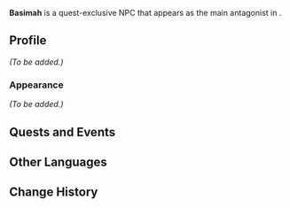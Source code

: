{{Meta
|missing_NPC_profile  = yes
}}
{{Character Infobox
|type             = Quest NPC
|image            = NPC Basimah.png
|region           = Sumeru
|location         = Sumeru
|affiliation      = 
|title            = Past

|ancestry         = <!-- Clan/family -->
|father           = 
|mother           = 
|spouse           = 
|sibling          = 
|child            = 
|relative         = 

|voiceEN          = 
|voiceCN          = 
|voiceJP          = 
}}
'''Basimah''' is a quest-exclusive NPC that appears as the main antagonist in {{Quest|Dream of Falling}}.
<!--
==Location==
{{subst:#tag:gallery|
NPC Location {{subst:PAGENAME}}.png{{subst:!}}{{subst:PAGENAME}}'s location
NPC Location {{subst:PAGENAME}} Context.png{{subst:!}}Additional context
}}
-->
==Profile==
<!--Detailed story/lore information goes here.-->
''(To be added.)''

===Appearance===
<!--Keep appearance section short and concise. Limit to 2 paragraphs with 3-4 sentences each.-->
''(To be added.)''

==Quests and Events==
{{Quests and Events}}
<!--
==Trivia==
* 
-->
==Other Languages==
{{Other Languages
|default_hidden = 1
|en      = Basimah
|zhs     = 巴丝玛
|zhs_rm  = Bāsīmǎ
|zht     = 巴絲瑪
|zht_rm  = Bāsīmǎ
|ja      = バスマ
|ja_rm   = Basuma
|ko      = 바시마
|es      = Basimah
|fr      = Basimah
|ru      = Басима
|th      = Basimah
|vi      = Basimah
|de      = Basimah
|id      = Basimah
|pt      = Basimah
}}

==Change History==
{{Change History|3.2}}
<!--
==References==
{{Reflist}}
-->